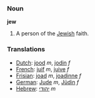 ===Noun===

'''jew'''

#A person of the [[Jewish]] faith.

=== Translations ===
*[[Dutch]]: [[jood]] ''m'', [[jodin]] ''f''
*[[French]]: [[juif]] ''m'', [[juive]] ''f''
*[[Frisian]]: [[joad]] ''m'', [[joadinne]] ''f''
*[[German]]: [[Jude]] ''m'', [[Jüdin]] ''f''
*[[Hebrew]]: [[יהודי]] ''m''